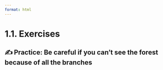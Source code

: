 ```yaml
---
format: html
---
```


<script src='../../src/quiz.js'></script>

# 1.1. Exercises

## ✍️ Practice: Be careful if you can't see the forest because of all the branches

<div id='mcq1'></div>
<script>
    generateQuiz(
        'mcq1',
        'Question 1',
        'Which of these names are used to refer to the default branch in Git/GitHub?',
        {
        '<code>HEAD</code>': '<code>HEAD</code> is providing valuable information to the user when checking the project history. Specifically, it will point to the commit that you are currently at in the repository.',
        '<code>main</code>': 'Right, but there is also another correct option.',
        '<code>origin</code>': '<code>origin</code> is referring to the remote GitHub repository.',
        '<code>master</code>': 'Right, but there is also another correct option.',
        'The three first options are all correct': '<code>main</code>, <code>origin</code> and <code>HEAD</code> are labels that provide valuable information to the user when checking the project history, but two of them not necessarily refer to the default branch.',
        '<code>main</code> and <code>master</code>': '<code>master</code> was the old name for the default branch and <code>main</code> is the new one. You still will find repositories that use <code>master</code> to refer to the default branch.',
        '<code>origin</code> and <code>master</code>': 'Only one of these options is correct.',
        },
        '<code>main</code> and <code>master</code>',
    );
</script>

<div id='mcq2'></div>
<script>
    generateQuiz(
        'mcq2',
        'Question 2',
        'When should you create a new branch?',
        {
        'When you want to make a change that can break the code in the <code>main</code> branch': 'Right, but there is also another correct option.',
        'You can create a branch when you decide to add a new feature, even if you later decide not to merge it': 'Right, but there is also another correct option.',
        'You can create a branch to fix a bug, and then merge it to <code>main</code>': 'Right, but there is also another correct option.',
        'It is the first thing you should do after you start a project. You open a branch for all the features you are planning to add to your code': 'You cannot predict when you will need to fix a bug.',
        'All options are correct': 'Remember that you create a branch based on the current state of your project. Are you sure it makes sense to create all of them at the beginning of the project?',
        'The first three options are all correct': '',
        },
        'The first three options are all correct',
    );
</script>

<div id='mcq3'></div>
<script>
    generateQuiz(
        'mcq3',
        'Question 3',
        'Imagine that you cloned a repository from Github with a README file to your own computer. You then created a new local branch called <code>app</code> and made three commits. What labels will be included in your most recent commit (the third one) when you view the repo’s commit history?',
        {
        '<code>origin/HEAD</code> and <code>origin/main</code>': '<code>origin/HEAD</code> and <code>origin/main</code> point to the latest changes in the remote repository at the time of pulling.',
        '<code>HEAD -> app</code>': '<code>HEAD</code> points to the most recent branch where you made changes, which is the <code>app</code> branch.',
        '<code>main</code>': 'Which branch are you currently working on?',
        '<code>HEAD -> main</code>': 'Which branch are you currently working on?',
        },
        '<code>HEAD -> app</code>',
    );
</script>
